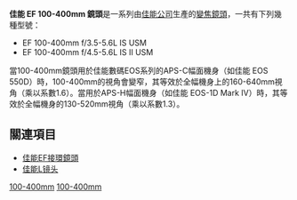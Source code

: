 {{Infobox photographic lens
| name         = EF 100-400mm {{F/}}4.5-5.6L IS USM
| image        = [[File:Canon_EF_100-400mm_F4.5-5.6L_IS_II_USM.jpg|220px]]
| maker        = [[佳能|佳能]]
| feat-is      = y
| feat-usm     = y
| feat-sbf     = n
| feat-macro   = n
| feat-special = Push/pull zoom
| type         = z
| application  = Professional telezoom
| flength      = 100–400 mm
| fov          = 1.0
| aperture     = {{F/}}4.5-5.6 to {{F/}}32-40
| groups       = 14
| elements     = 17
| diaphragm    = 8
| close-dist   = 
| max-mag      = 
| weight       = {{convert|1380|g|lb}}
| max-diameter = {{convert|92|mm|in}}
| max-length   = {{convert|189|mm|in}}
| filter       = 77 mm
| hood         = ET-83C
| av-horiz     = 20° – 5°
| av-vert      = 14° – 3°
| av-diag      = 24° – 6°
| start        = September 1998
| msrp         = $2,187
| category     = Canon EF lenses
}}

'''佳能 EF 100-400mm 鏡頭'''是一系列由[[佳能公司|佳能公司]]生產的[[變焦鏡頭|變焦鏡頭]]，一共有下列幾種型號：
*EF 100-400mm f/3.5-5.6L IS USM
*EF 100-400mm f/4.5-5.6L IS II USM

當100-400mm鏡頭用於佳能數碼EOS系列的APS-C幅面機身（如佳能 EOS 550D）時，100-400mm的視角會變窄，其等效於全幅機身上的160-640mm視角（乘以系數1.6）。當用於APS-H幅面機身（如佳能 EOS-1D Mark IV）時，其等效於全幅機身的130-520mm視角（乘以系數1.3）。

==關連項目==
*[[佳能EF接環鏡頭|佳能EF接環鏡頭]]
*[[佳能L镜头|佳能L镜头]]

{{Canon EF lenses}}

[[Category:佳能EF接環鏡頭|100-400mm]]
[[Category:佳能L镜头系列|100-400mm]]
